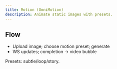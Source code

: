```yaml
---
title: Motion (OmniMotion)
description: Animate static images with presets.
---
```


## Flow

- Upload image; choose motion preset; generate
- WS updates; completion → video bubble

Presets: subtle/loop/story.

